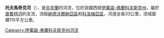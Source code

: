 '''托夫馬奇克河'''（{{lang-uk|Товмачик}}），是[[烏克蘭|烏克蘭]]的河流，位於該國西部[[伊萬諾-弗蘭科夫斯克州|伊萬諾-弗蘭科夫斯克州]]，屬於[[普魯特河|普魯特河]]的支流，流經[[納德沃爾納亞區|納德沃爾納亞區]]和[[科洛梅亞區|科洛梅亞區]]，河道全長33公里，流域面積115平方公里。

{{DEFAULTSORT:Товмачик (річка)}}
[[Category:伊萬諾-弗蘭科夫斯克州河流|Category:伊萬諾-弗蘭科夫斯克州河流]]


{{Ukraine-river-stub}}